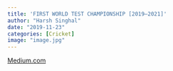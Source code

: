 ```yaml
---
title: 'FIRST WORLD TEST CHAMPIONSHIP [2019–2021]'
author: "Harsh Singhal"
date: "2019-11-23"
categories: [Cricket]
image: "image.jpg"
---
```

[Medium.com](https://medium.com/@harshsinghal726/first-world-test-championship-2019-2021-d852a0bd75ae)
